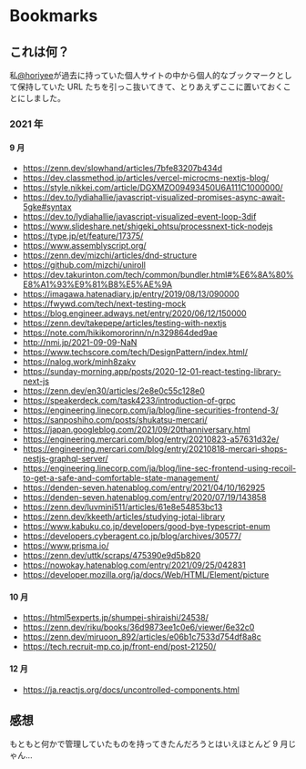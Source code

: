 # Bookmarks

## これは何？

私[@horiyee](https://www.horiy.me)が過去に持っていた個人サイトの中から個人的なブックマークとして保持していた URL たちを引っこ抜いてきて、とりあえずここに置いておくことにしました。

### 2021 年

#### 9 月

- https://zenn.dev/slowhand/articles/7bfe83207b434d
- https://dev.classmethod.jp/articles/vercel-microcms-nextjs-blog/
- https://style.nikkei.com/article/DGXMZO09493450U6A111C1000000/
- https://dev.to/lydiahallie/javascript-visualized-promises-async-await-5gke#syntax
- https://dev.to/lydiahallie/javascript-visualized-event-loop-3dif
- https://www.slideshare.net/shigeki_ohtsu/processnext-tick-nodejs
- https://type.jp/et/feature/17375/
- https://www.assemblyscript.org/
- https://zenn.dev/mizchi/articles/dnd-structure
- https://github.com/mizchi/uniroll
- https://dev.takurinton.com/tech/common/bundler.html#%E6%8A%80%E8%A1%93%E9%81%B8%E5%AE%9A
- https://imagawa.hatenadiary.jp/entry/2019/08/13/090000
- https://fwywd.com/tech/next-testing-mock
- https://blog.engineer.adways.net/entry/2020/06/12/150000
- https://zenn.dev/takepepe/articles/testing-with-nextjs
- https://note.com/hikikomororinn/n/n329864ded9ae
- http://nmi.jp/2021-09-09-NaN
- https://www.techscore.com/tech/DesignPattern/index.html/
- https://nalog.work/minh8zakv
- https://sunday-morning.app/posts/2020-12-01-react-testing-library-next-js
- https://zenn.dev/en30/articles/2e8e0c55c128e0
- https://speakerdeck.com/task4233/introduction-of-grpc
- https://engineering.linecorp.com/ja/blog/line-securities-frontend-3/
- https://sanposhiho.com/posts/shukatsu-mercari/
- https://japan.googleblog.com/2021/09/20thanniversary.html
- https://engineering.mercari.com/blog/entry/20210823-a57631d32e/
- https://engineering.mercari.com/blog/entry/20210818-mercari-shops-nestjs-graphql-server/
- https://engineering.linecorp.com/ja/blog/line-sec-frontend-using-recoil-to-get-a-safe-and-comfortable-state-management/
- https://denden-seven.hatenablog.com/entry/2021/04/10/162925
- https://denden-seven.hatenablog.com/entry/2020/07/19/143858
- https://zenn.dev/luvmini511/articles/61e8e54853bc13
- https://zenn.dev/kkeeth/articles/studying-jotai-library
- https://www.kabuku.co.jp/developers/good-bye-typescript-enum
- https://developers.cyberagent.co.jp/blog/archives/30577/
- https://www.prisma.io/
- https://zenn.dev/uttk/scraps/475390e9d5b820
- https://nowokay.hatenablog.com/entry/2021/09/25/042831
- https://developer.mozilla.org/ja/docs/Web/HTML/Element/picture

#### 10 月

- https://html5experts.jp/shumpei-shiraishi/24538/
- https://zenn.dev/riku/books/36d9873ee1c0e6/viewer/6e32c0
- https://zenn.dev/miruoon_892/articles/e06b1c7533d754df8a8c
- https://tech.recruit-mp.co.jp/front-end/post-21250/

#### 12 月

- https://ja.reactjs.org/docs/uncontrolled-components.html

## 感想

もともと何かで管理していたものを持ってきたんだろうとはいえほとんど 9 月じゃん…
